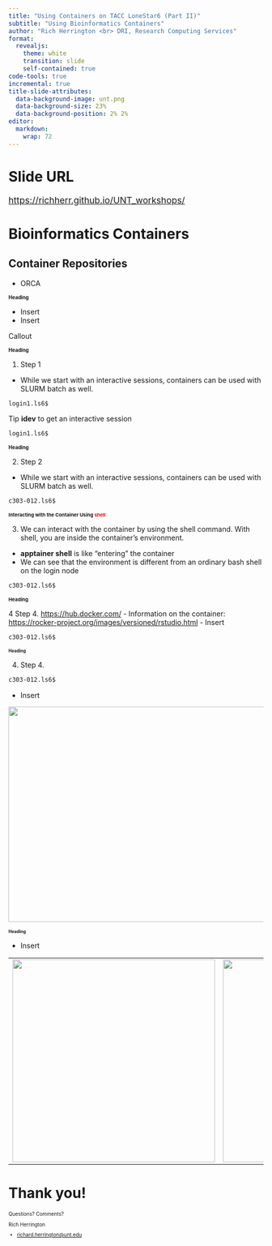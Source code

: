 ```yaml
---
title: "Using Containers on TACC LoneStar6 (Part II)"
subtitle: "Using Bioinformatics Containers"
author: "Rich Herrington <br> DRI, Research Computing Services"
format: 
  revealjs: 
    theme: white
    transition: slide
    self-contained: true
code-tools: true
incremental: true
title-slide-attributes: 
  data-background-image: unt.png
  data-background-size: 23%
  data-background-position: 2% 2%
editor: 
  markdown: 
    wrap: 72
---
```


# Slide URL

[https://richherr.github.io/UNT_workshops/](https://richherr.github.io/UNT_workshops/){style="font-size: 1.25em"}

# Bioinformatics Containers

## Container Repositories
- ORCA  

## Heading {.smaller style="font-size: 0.70em"}
- Insert
- Insert

::: fragment
::: callout-note
Callout
:::
:::

## Heading {.smaller style="font-size: 0.70em"}

1. Step 1 
- While we start with an interactive sessions, containers can be used with SLURM batch as well. 

::: fragment
``` bash
login1.ls6$ 
```
:::

::: {.fragment}
::: {.callout-tip}
Tip **idev** to get an interactive session
``` bash
login1.ls6$ 
```
:::
:::


## Heading {.smaller style="font-size: 0.70em"}

2. Step 2
- While we start with an interactive sessions, containers can be used with SLURM batch as well. 

::: fragment
``` bash
c303-012.ls6$ 
```
:::
 
## Interacting with the Container Using [shell]{style="color: red;"} {.smaller style="font-size: 0.68em"}

3. We can interact with the container by using the shell command. With shell, you are inside the container's environment.
- **apptainer shell** is like "entering" the container
- We can see that the environment is different from an ordinary bash shell on the login node

::: fragment
``` bash
c303-012.ls6$ 
```
:::

## Heading {.smaller style="font-size: 0.68em"}

4 Step 4.
[https://hub.docker.com/](https://hub.docker.com/)
- Information on the container: 
[https://rocker-project.org/images/versioned/rstudio.html](https://rocker-project.org/images/versioned/rstudio.html)
- Insert 

::: fragment
``` bash
c303-012.ls6$ 
```
:::

## Heading {.smaller style="font-size: 0.60em"}

4. Step 4.

::: fragment
``` bash
c303-012.ls6$ 
```
:::

- Insert

::: fragment
![](/work/richherr/UNT_workshops/RStudio.png){.fragment width="860" height="425"}
:::

## Heading {.smaller style="font-size: 0.60em"}
- Insert   

::: fragment
<table>
<tr>
<td><img src="/work/richherr/UNT_workshops/terminal.png" width="400" /></td>
<td><img src="/work/richherr/UNT_workshops/rstudio_htop.png" width="400" /></td>
</tr>
</table>
:::

# Thank you!

::: { style="font-size: 0.70em" }
Questions? Comments?

Rich Herrington

- [richard.herrington\@unt.edu](mailto:richard.herrington@unt.edu){.email}
:::




